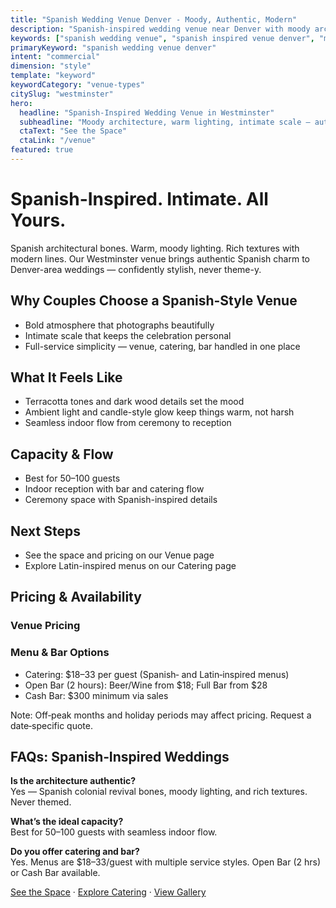 ```yaml
---
title: "Spanish Wedding Venue Denver - Moody, Authentic, Modern"
description: "Spanish-inspired wedding venue near Denver with moody architecture and modern execution. Intimate celebrations for 50–100 guests."
keywords: ["spanish wedding venue", "spanish inspired venue denver", "moody wedding venue colorado", "intimate spanish wedding"]
primaryKeyword: "spanish wedding venue denver"
intent: "commercial"
dimension: "style"
template: "keyword"
keywordCategory: "venue-types"
citySlug: "westminster"
hero:
  headline: "Spanish-Inspired Wedding Venue in Westminster"
  subheadline: "Moody architecture, warm lighting, intimate scale — authentically Spanish, never overdone"
  ctaText: "See the Space"
  ctaLink: "/venue"
featured: true
---
```



# Spanish-Inspired. Intimate. All Yours.

Spanish architectural bones. Warm, moody lighting. Rich textures with modern lines. Our Westminster venue brings authentic Spanish charm to Denver-area weddings — confidently stylish, never theme-y.

## Why Couples Choose a Spanish-Style Venue

- Bold atmosphere that photographs beautifully
- Intimate scale that keeps the celebration personal
- Full-service simplicity — venue, catering, bar handled in one place

## What It Feels Like

- Terracotta tones and dark wood details set the mood
- Ambient light and candle-style glow keep things warm, not harsh
- Seamless indoor flow from ceremony to reception

## Capacity & Flow

- Best for 50–100 guests
- Indoor reception with bar and catering flow
- Ceremony space with Spanish-inspired details

## Next Steps

- See the space and pricing on our Venue page
- Explore Latin-inspired menus on our Catering page

## Pricing & Availability

### Venue Pricing

<PricingAtAGlance eventLabel="Spanish Wedding" showFourHour={true} showEightHour={true} />

### Menu & Bar Options
- Catering: $18–33 per guest (Spanish‑ and Latin‑inspired menus)
- Open Bar (2 hours): Beer/Wine from $18; Full Bar from $28
- Cash Bar: $300 minimum via sales

Note: Off‑peak months and holiday periods may affect pricing. Request a date‑specific quote.

## FAQs: Spanish‑Inspired Weddings

**Is the architecture authentic?**  
Yes — Spanish colonial revival bones, moody lighting, and rich textures. Never themed.

**What’s the ideal capacity?**  
Best for 50–100 guests with seamless indoor flow.

**Do you offer catering and bar?**  
Yes. Menus are $18–33/guest with multiple service styles. Open Bar (2 hrs) or Cash Bar available.

[See the Space](/venue) · [Explore Catering](/catering) · [View Gallery](/gallery)

